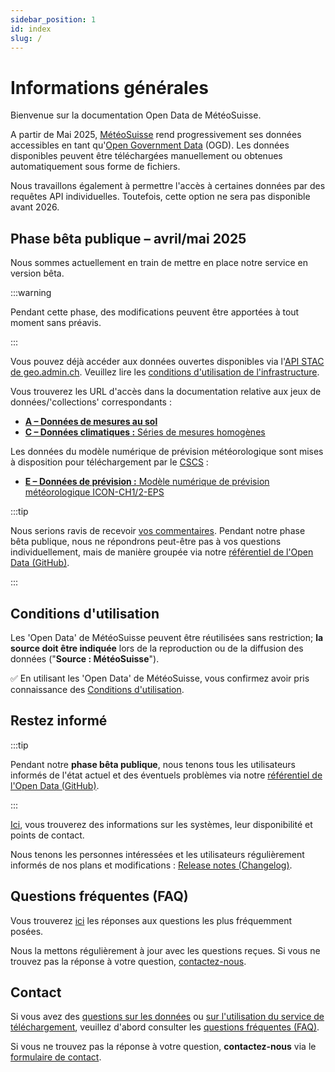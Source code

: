 ```yaml
---
sidebar_position: 1
id: index
slug: /
---
```


# Informations générales

Bienvenue sur la documentation Open Data de MétéoSuisse.

A partir de Mai 2025, [MétéoSuisse](https://www.meteosuisse.admin.ch/portrait/mandat-legal.html) rend progressivement ses données accessibles en tant qu'[Open Government Data](https://www.bfs.admin.ch/bfs/fr/home/services/ogd/en-bref.html) (OGD). Les données disponibles peuvent être téléchargées manuellement ou obtenues automatiquement sous forme de fichiers.

Nous travaillons également à permettre l'accès à certaines données par des requêtes API individuelles. Toutefois, cette option ne sera pas disponible avant 2026.


## Phase bêta publique – avril/mai 2025

Nous sommes actuellement en train de mettre en place notre service en version bêta.

:::warning

Pendant cette phase, des modifications peuvent être apportées à tout moment sans préavis.

:::

Vous pouvez déjà accéder aux données ouvertes disponibles via l'[API STAC de geo.admin.ch](/general/download). Veuillez lire les [conditions d'utilisation de l'infrastructure](/general/terms-of-use#4-utilisation-de-linfrastructure).

Vous trouverez les URL d'accès dans la documentation relative aux jeux de données/'collections' correspondants :
- [**A – Données de mesures au sol**](/a-data-groundbased)
- [**C – Données climatiques :** Séries de mesures homogènes](/c-climate-data)

Les données du modèle numérique de prévision météorologique sont mises à disposition pour téléchargement par le [CSCS](https://www.cscs.ch) :
- [**E – Données de prévision :** Modèle numérique de prévision météorologique ICON-CH1/2-EPS](/e-forecast-data)

:::tip

Nous serions ravis de recevoir [vos commentaires](/general/contact). Pendant notre phase bêta publique, nous ne répondrons peut-être pas à vos questions individuellement, mais de manière groupée via notre [référentiel de l'Open Data (GitHub)](https://github.com/MeteoSwiss/opendata/discussions/categories/public-beta-april-2025).

:::


## Conditions d'utilisation

Les 'Open Data' de MétéoSuisse peuvent être réutilisées sans restriction; **la source doit être indiquée** lors de la reproduction ou de la diffusion des données ("**Source : MétéoSuisse**").

:white_check_mark: En utilisant les 'Open Data' de MétéoSuisse, vous confirmez avoir pris connaissance des [Conditions d'utilisation](/general/terms-of-use).


## Restez informé

:::tip

Pendant notre **phase bêta publique**, nous tenons tous les utilisateurs informés de l'état actuel et des éventuels problèmes via notre [référentiel de l'Open Data (GitHub)](https://github.com/MeteoSwiss/opendata/discussions/categories/public-beta-april-2025).

:::

[Ici](/general/status#systems-their-availability-and-support-contacts), vous trouverez des informations sur les systèmes, leur disponibilité et points de contact.

Nous tenons les personnes intéressées et les utilisateurs régulièrement informés de nos plans et modifications : [Release notes (Changelog)](/general/status#release-notes-changelog).


## Questions fréquentes (FAQ)

Vous trouverez [ici](/general/faq) les réponses aux questions les plus fréquemment posées. 

Nous la mettons régulièrement à jour avec les questions reçues. Si vous ne trouvez pas la réponse à votre question, [contactez-nous](/general/contact).


## Contact

Si vous avez des [questions sur les données](/a-data-groundbased) ou [sur l'utilisation du service de téléchargement](/general/download), veuillez d'abord consulter les [questions fréquentes (FAQ)](general/faq). 

Si vous ne trouvez pas la réponse à votre question, **contactez-nous** via le [formulaire de contact](https://www.meteosuisse.admin.ch/portrait/contact/formulaire-de-contact.html).
